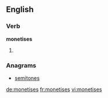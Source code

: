 ==English==

===Verb===
'''monetises'''

# {{third-person singular of|[[monetise]]}}

===Anagrams===
* [[semitones#English|semitones]]

[[de:monetises]]
[[fr:monetises]]
[[vi:monetises]]